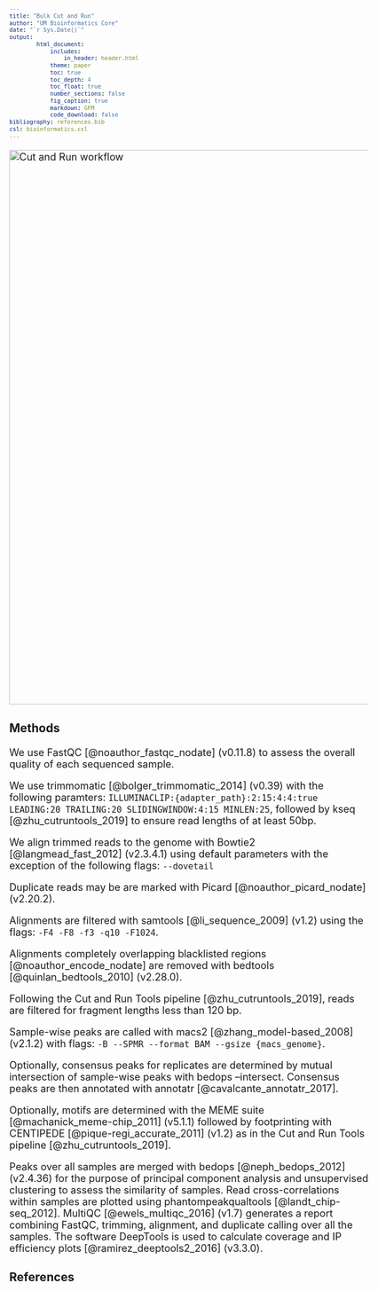 ```yaml
---
title: "Bulk Cut and Run"
author: "UM Bioinformatics Core"
date: "`r Sys.Date()`"
output:
        html_document:
            includes:
                in_header: header.html
            theme: paper
            toc: true
            toc_depth: 4
            toc_float: true
            number_sections: false
            fig_caption: true
            markdown: GFM
            code_download: false
bibliography: references.bib
csl: bioinformatics.csl
---
```


<style type="text/css">
body, td {
   font-size: 18px;
}
code.r{
  font-size: 12px;
}
pre {
  font-size: 12px
}
</style>

<img src="images/Orochi_chipdip.png" alt="Cut and Run workflow" style="width: 1000px;"/>

### Methods

We use FastQC [@noauthor_fastqc_nodate] (v0.11.8) to assess the overall quality of each sequenced sample. 

We use trimmomatic [@bolger_trimmomatic_2014] (v0.39) with the following paramters: `ILLUMINACLIP:{adapter_path}:2:15:4:4:true LEADING:20 TRAILING:20 SLIDINGWINDOW:4:15 MINLEN:25`, followed by kseq [@zhu_cutruntools_2019] to ensure read lengths of at least 50bp. 

We align trimmed reads to the genome with Bowtie2 [@langmead_fast_2012] (v2.3.4.1) using default parameters with the exception of the following flags: `--dovetail`

Duplicate reads may be are marked with Picard [@noauthor_picard_nodate] (v2.20.2).

Alignments are filtered with samtools [@li_sequence_2009] (v1.2) using the flags: `-F4 -F8 -f3 -q10 -F1024`. 

Alignments completely overlapping blacklisted regions [@noauthor_encode_nodate] are removed with bedtools [@quinlan_bedtools_2010] (v2.28.0). 

Following the Cut and Run Tools pipeline [@zhu_cutruntools_2019], reads are filtered for fragment lengths less than 120 bp.

Sample-wise peaks are called with macs2 [@zhang_model-based_2008] (v2.1.2) with flags: `-B --SPMR --format BAM --gsize {macs_genome}`.

Optionally, consensus peaks for replicates are determined by mutual intersection of sample-wise peaks with bedops --intersect. Consensus peaks are then annotated with annotatr [@cavalcante_annotatr_2017].

Optionally, motifs are determined with the MEME suite [@machanick_meme-chip_2011] (v5.1.1) followed by footprinting with CENTIPEDE [@pique-regi_accurate_2011] (v1.2) as in the Cut and Run Tools pipeline [@zhu_cutruntools_2019].

Peaks over all samples are merged with bedops [@neph_bedops_2012] (v2.4.36) for the purpose of principal component analysis and unsupervised clustering to assess the similarity of samples. Read cross-correlations within samples are plotted using phantompeakqualtools [@landt_chip-seq_2012]. MultiQC [@ewels_multiqc_2016] (v1.7) generates a report combining FastQC, trimming, alignment, and duplicate calling over all the samples. The software DeepTools is used to calculate coverage and IP efficiency plots [@ramirez_deeptools2_2016] (v3.3.0).

### References